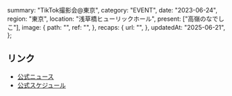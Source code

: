   summary: "TikTok撮影会@東京",
  category: "EVENT",
  date: "2023-06-24",
  region: "東京",
  location: "浅草橋ヒューリックホール",
  present: ["高嶺のなでしこ"],
  image: {
    path: "",
    ref: "",
  },
  recaps: {
    url: "",
  },
  updatedAt: "2025-06-21",
};

## リンク

- [公式ニュース](https://takanenonadeshiko.jp/?p=788)
- [公式スケジュール](https://takanenonadeshiko.jp/?p=924)
